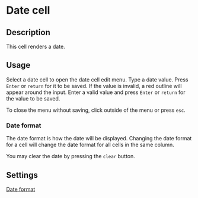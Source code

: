 # Date cell

## Description

This cell renders a date.

## Usage

Select a date cell to open the date cell edit menu. Type a date value. Press `Enter` or `return` for it to be saved. If the value is invalid, a red outline will appear around the input. Enter a valid value and press `Enter` or `return` for the value to be saved.

To close the menu without saving, click outside of the menu or press `esc`.

### Date format

The date format is how the date will be displayed. Changing the date format for a cell will change the date format for all cells in the same column.

You may clear the date by pressing the `clear` button.

## Settings

[Date format](../../../views/table/column-settings#linking-loom-files#date-format)
